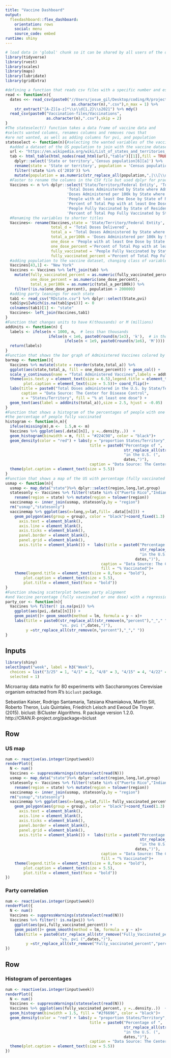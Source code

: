 ```yaml
---
title: "Vaccine Dashboard"
output: 
  flexdashboard::flex_dashboard:
    orientation: rows
    social: menu
    source_code: embed
runtime: shiny
---
```



```r
# load data in 'global' chunk so it can be shared by all users of the dashboard
library(tidyverse)
library(rvest)
library(scales)
library(maps)
library(lubridate)
library(gridExtra)

#defining a function that reads csv files with a specific number and establishes a date.
read <- function(n){
  dates <<- read_csv(paste0("//Users/josue_gil/Desktop/coding/R/projects/data-practice/Vaccination-files/Vaccinations",
                             as.character(n),".csv"),n_max = 1) %>% 
    str_extract("[A-Z][a-z]*\\s\\d{1,2}\\s2021") %>% mdy()
  read_csv(paste0("Vaccination-files/Vaccinations",
                  as.character(n),".csv"),skip = 2)
}
#The stateselect() function takes a data frame of vaccine data and 
#selects wanted columns, renames columns and removes rows that
#are not wanted, as well as adding columns for pvi, and population
stateselect <- function(n){#selecting the wanted variables of the vaccine data
  #added a dataset of the US population to join with the vaccine dataset
  url <- "https://en.wikipedia.org/wiki/List_of_states_and_territories_of_the_United_States_by_population"
  tab <- html_table(html_nodes(read_html(url),"table")[[1]],fill = TRUE) %>% 
    dplyr::select('State or territory','Census population[6][a]') %>%
    rename(state = 'State or territory', population = 'Census population[6][a]') %>%
    filter(!state %in% c('2010')) %>% 
    mutate(population = as.numeric(str_replace_all(population,",|\\[\\d{1,2}\\]","")))
  #Faster to rename the columns in the CSV file but used dplyr for practice.
  Vaccines <- n %>% dplyr::select('State/Territory/Federal Entity', 'Total Doses Delivered',
                           'Total Doses Administered by State where Administered',
                           'Doses Administered per 100k by State where Administered',
                           'People with at least One Dose by State of Residence',
                           'Percent of Total Pop with at least One Dose by State of Residence',
                           'People Fully Vaccinated by State of Residence',
                           'Percent of Total Pop Fully Vaccinated by State of Residence')
  #Renaming the variables to shorter titles 
  Vaccines<- rename(Vaccines,state = 'State/Territory/Federal Entity',
                    total_d = 'Total Doses Delivered',
                    total_a = 'Total Doses Administered by State where Administered', 
                    total_a_per100k = 'Doses Administered per 100k by State where Administered',
                    one_dose = 'People with at least One Dose by State of Residence', 
                    one_dose_percent ='Percent of Total Pop with at least One Dose by State of Residence',
                    fully_vaccinated = 'People Fully Vaccinated by State of Residence', 
                    fully_vaccinated_percent ='Percent of Total Pop Fully Vaccinated by State of Residence')
  #adding population to the vaccine dataset, changing class of variables and filtering lower population territories.
  Vaccines[43,1] <- "New York"
  Vaccines <- Vaccines %>% left_join(tab) %>% 
    mutate(fully_vaccinated_percent = as.numeric(fully_vaccinated_percent),
           one_dose_percent = as.numeric(one_dose_percent),
           total_a_per100k = as.numeric(total_a_per100k)) %>%
    filter(!is.na(one_dose_percent), population > 200000)
  #adding party leanings for each state
  tab1 <- read_csv("RDstate.csv") %>% dplyr::select(State,pvi) 
  tab1$pvi[which(is.na(tab1$pvi))] <- 0
  colnames(tab1)[1] <- "state"
  Vaccines<- left_join(Vaccines,tab1)
}
#Function that changes units to have K(thousands) or M (millions)
addUnits <- function(n) {
  labels <- ifelse(n < 1000, n,  # less than thousands
                   ifelse(n < 1e6, paste0(round(n/1e3), 'k'),  # in thousands
                          ifelse(n < 1e9, paste0(round(n/1e6), 'M'))))  # in millions
  return(labels)
}
#Function that shows the bar graph of Administered Vaccines colored by the % of pop with at least one dose
barmap <- function(){
  Vaccines %>% mutate(state = reorder(state,total_a)) %>% 
  ggplot(aes(state,total_a, fill = one_dose_percent)) + geom_col() + 
  scale_y_continuous(name = "Total Administered Vaccines",labels = addUnits)+ 
  theme(axis.text.y = element_text(size = 6.5),legend.title = element_text(size = 8,face = "bold"),
        plot.caption = element_text(size = 5.5))+ coord_flip()+ 
  labs(title = paste0("Total Doses administered in the U.S. by State/Territory (",dates,")"),
       caption = "Data Source: The Center for Disease Control", 
       x = "States/Territory", fill = "% at least one dose") +
  geom_text(aes(label = addUnits(total_a)),size = 2.5, hjust = -0.05)
}
#Function that shows a histogram of the percentages of people with one dose or 
#the percentage of people fully vaccinated
histogram <- function(n,m){
  ifelse(missing(m),m <-  1.5,m <- m)
  Vaccines %>% ggplot(aes(.data[[n]], y =..density..))  +
  geom_histogram(binwidth = m, fill = "#224C98", color = "black")+ 
  geom_density(color = "red") + labs(y = "proportion States/Territory", x = "Percentage",
                                     title = paste0("Percentage of ",
                                                    str_replace_all(str_remove(n,"percent"),"_"," "),
                                                    "in the U.S. (",
                                                    dates,")"),
                                     caption = "Data Source: The Center for Disease Control and Prevention")+
  theme(plot.caption = element_text(size = 5.5))
}
#Function that shows a map of the US with percentage (fully vaccinated or one dose)
usmap <- function(n){
  usmap <- map_data("state")%>% dplyr::select(region,long,lat,group)
  statesonly <- Vaccines %>% filter(!state %in% c("Puerto Rico","Indian Health Svc")) %>% 
    rename(region = state) %>% mutate(region = tolower(region))
  vaccinemap <- inner_join(usmap, statesonly,by = "region")
  rm("usmap","statesonly")
  vaccinemap %>% ggplot(aes(x=long,y=lat,fill= .data[[n]])) + 
    geom_polygon(aes(group = group), color = "black")+coord_fixed(1.3) + theme(
      axis.text = element_blank(),
      axis.line = element_blank(),
      axis.ticks = element_blank(),
      panel.border = element_blank(),
      panel.grid = element_blank(),
      axis.title = element_blank()) +  labs(title = paste0("Percentage of population ",
                                                           str_replace_all(str_remove(n,"percent"),"_"," "),
                                                           "in the U.S. (",
                                                         dates,")"),
                                          caption = "Data Source: The Center for Disease Control and Prevention",
                                          fill = "% Vaccinated")+ 
    theme(legend.title = element_text(size = 8,face = "bold"), 
        plot.caption = element_text(size = 5.5),
        plot.title = element_text(face = "bold"))
}
#Function showing scatterplot between party alignment 
#and Vaccine percentage (fully vaccinated or one dose) with a regression line
party_cor <- function(n){
  Vaccines %>% filter(! is.na(pvi)) %>% 
    ggplot(aes(pvi,.data[[n]])) +
    geom_point()+ geom_smooth(method = lm, formula = y ~ x)+
    labs(title = paste0(str_replace_all(str_remove(n,"percent"),"_"," "),
                        "vs. pvi (",dates,")"),
         y =str_replace_all(str_remove(n,"percent"),"_"," "))
}
```

Inputs {.sidebar}
-----------------------------------------------------------------------

```r
library(shiny)
selectInput("week", label = h3("Week"), 
  choices = list("3/25" = 1, "4/1" = 2, "4/8" = 3, "4/15" = 4, "4/22" = 5,"4/29" = 6, "5/6" = 7, "5/13" = 8), 
  selected = 1)
```

Microarray data matrix for 80 experiments with Saccharomyces Cerevisiae
organism extracted from R's `biclust` package.

Sebastian Kaiser, Rodrigo Santamaria, Tatsiana Khamiakova, Martin Sill, Roberto
  Theron, Luis Quintales, Friedrich Leisch and Ewoud De Troyer. (2015). biclust:
  BiCluster Algorithms. R package version 1.2.0.
  http://CRAN.R-project.org/package=biclust
  
Row
-----------------------------------------------------------------------

### US map
    
```r

num <- reactive(as.integer(input$week))
renderPlot({
  N <- num()
  Vaccines <- suppressWarnings(stateselect(read(N)))
  usmap <- map_data("state")%>% dplyr::select(region,long,lat,group)
  statesonly <- Vaccines %>% filter(!state %in% c("Puerto Rico","Indian Health Svc")) %>% 
    rename(region = state) %>% mutate(region = tolower(region))
  vaccinemap <- inner_join(usmap, statesonly,by = "region")
  rm("usmap","statesonly")
  vaccinemap %>% ggplot(aes(x=long,y=lat,fill= fully_vaccinated_percent)) + 
    geom_polygon(aes(group = group), color = "black")+coord_fixed(1.3) + theme(
      axis.text = element_blank(),
      axis.line = element_blank(),
      axis.ticks = element_blank(),
      panel.border = element_blank(),
      panel.grid = element_blank(),
      axis.title = element_blank()) +  labs(title = paste0("Percentage of population ",
                                                           str_replace_all(str_remove("Fully_Vaccinated_percent","percent"),"_"," "),
                                                           "in the U.S. (",
                                                         dates,")"),
                                          caption = "Data Source: The Center for Disease Control and Prevention",
                                          fill = "% Vaccinated")+ 
    theme(legend.title = element_text(size = 8,face = "bold"), 
        plot.caption = element_text(size = 5.5),
        plot.title = element_text(face = "bold"))
})

```



### Party correlation
    
```r
num <- reactive(as.integer(input$week))
renderPlot({
  N <- num()
  Vaccines <- suppressWarnings(stateselect(read(N)))
  Vaccines %>% filter(! is.na(pvi)) %>% 
    ggplot(aes(pvi,fully_vaccinated_percent)) +
    geom_point()+ geom_smooth(method = lm, formula = y ~ x)+
    labs(title = paste0(str_replace_all(str_remove("Fully_Vaccinated_percent","percent"),"_"," "),
                        "vs. pvi (",dates,")"),
         y =str_replace_all(str_remove("Fully_vaccinated_percent","percent"),"_"," "))
})
```
   
  Row {.tabset}
-----------------------------------------------------------------------
### Histogram of percentages

```r
num <- reactive(as.integer(input$week))
renderPlot({
  N <- num()
  Vaccines <- suppressWarnings(stateselect(read(N)))
  Vaccines %>% ggplot(aes(fully_vaccinated_percent, y =..density..))  +
  geom_histogram(binwidth = 1.5, fill = "#2f6696", color = "black")+ 
  geom_density(color = "red") + labs(y = "proportion States/Territory", x = "Percentage",
                                     title = paste0("Percentage of ",
                                                    str_replace_all(str_remove("Fully_Vaccinated_percent","percent"),"_"," "),
                                                    "in the U.S. (",
                                                    dates,")"),
                                     caption = "Data Source: The Center for Disease Control and Prevention")+
  theme(plot.caption = element_text(size = 5.5))
})
```

